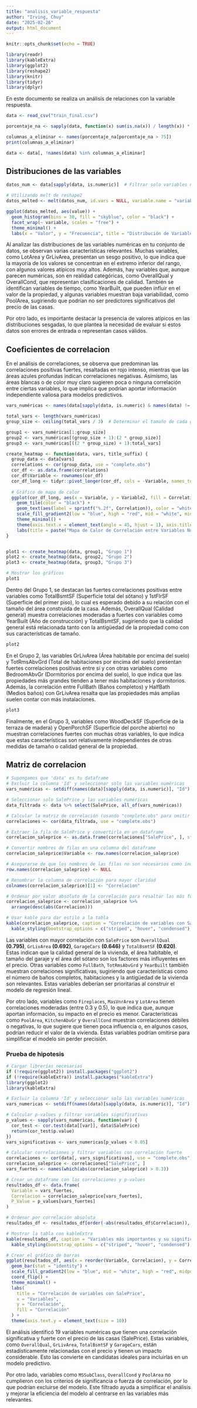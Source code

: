 ```yaml
---
title: "analisis_variable_respuesta"
author: "Irving, Chuy"
date: "2025-02-26"
output: html_document
---
```


```r
knitr::opts_chunk$set(echo = TRUE)
```

```r
library(readr)
library(kableExtra)
library(ggplot2)
library(reshape2)
library(knitr)
library(tidyr)
library(dplyr)
```

En este documento se realiza un análisis de relaciones con la variable respuesta.
```r
data <- read_csv("train_final.csv")
```

```r
porcentaje_na <- sapply(data, function(x) sum(is.na(x)) / length(x)) * 100

columnas_a_eliminar <- names(porcentaje_na[porcentaje_na > 75])
print(columnas_a_eliminar)

data <- data[, !names(data) %in% columnas_a_eliminar]
```

## Distribuciones de las variables  
```r
datos_num <- data[sapply(data, is.numeric)]  # Filtrar solo variables numéricas

# Utilizando melt de reshape2
datos_melted <- melt(datos_num, id.vars = NULL, variable.name = "variable", value.name = "value")

ggplot(datos_melted, aes(value)) + 
  geom_histogram(bins = 30, fill = "skyblue", color = "black") +
  facet_wrap(~ variable, scales = "free") +
  theme_minimal() +
  labs(x = "Valor", y = "Frecuencia", title = "Distribución de Variables Numéricas")

```
Al analizar las distribuciones de las variables numéricas en tu conjunto de datos, se observan varias características relevantes. Muchas variables, como LotArea y GrLivArea, presentan un sesgo positivo, lo que indica que la mayoría de los valores se concentran en el extremo inferior del rango, con algunos valores atípicos muy altos. Además, hay variables que, aunque parecen numéricas, son en realidad categóricas, como OverallQual y OverallCond, que representan clasificaciones de calidad. También se identifican variables de tiempo, como YearBuilt, que pueden influir en el valor de la propiedad, y algunas variables muestran baja variabilidad, como PoolArea, sugiriendo que podrían no ser predictores significativos del precio de las casas.

Por otro lado, es importante destacar la presencia de valores atípicos en las distribuciones sesgadas, lo que plantea la necesidad de evaluar si estos datos son errores de entrada o representan casos válidos.

## Coeficientes de correlacion  
En el análisis de correlaciones, se observa que predominan las correlaciones positivas fuertes, resaltadas en rojo intenso, mientras que las áreas azules profundas indican correlaciones negativas. Asimismo, las áreas blancas o de color muy claro sugieren poca o ninguna correlación entre ciertas variables, lo que implica que podrían aportar información independiente valiosa para modelos predictivos.
```r
vars_numéricas <- names(data[sapply(data, is.numeric) & names(data) != "Id"])

total_vars <- length(vars_numéricas)
group_size <- ceiling(total_vars / 3)  # Determinar el tamaño de cada grupo, redondeando hacia arriba

group1 <- vars_numéricas[1:group_size]
group2 <- vars_numéricas[(group_size + 1):(2 * group_size)]
group3 <- vars_numéricas[((2 * group_size) + 1):total_vars]

create_heatmap <- function(data, vars, title_suffix) {
  group_data <- data[vars]
  correlations <- cor(group_data, use = "complete.obs")
  cor_df <- as.data.frame(correlations)
  cor_df$Variable <- rownames(cor_df)
  cor_df_long <- tidyr::pivot_longer(cor_df, cols = -Variable, names_to = "Variable2", values_to = "Correlation")
  
  # Gráfico de mapa de calor
  ggplot(cor_df_long, aes(x = Variable, y = Variable2, fill = Correlation)) +
    geom_tile(color = "black") +
    geom_text(aes(label = sprintf("%.2f", Correlation)), color = "white", size = 3) +
    scale_fill_gradient2(low = "blue", high = "red", mid = "white", midpoint = 0, limit = c(-1, 1), name = "Correlación") +
    theme_minimal() +
    theme(axis.text.x = element_text(angle = 45, hjust = 1), axis.title.x = element_blank(), axis.title.y = element_blank()) +
    labs(title = paste("Mapa de Calor de Correlación entre Variables Numéricas", title_suffix))
}


plot1 <- create_heatmap(data, group1, "Grupo 1")
plot2 <- create_heatmap(data, group2, "Grupo 2")
plot3 <- create_heatmap(data, group3, "Grupo 3")

# Mostrar los gráficos
plot1
```
Dentro del Grupo 1, se destacan las fuertes correlaciones positivas entre variables como TotalBsmtSF (Superficie total del sótano) y 1stFlrSF (Superficie del primer piso), lo cual es esperado debido a su relación con el tamaño del área construida de la casa. Además, OverallQual (Calidad general) muestra correlaciones moderadas a fuertes con variables como YearBuilt (Año de construcción) y TotalBsmtSF, sugiriendo que la calidad general está relacionada tanto con la antigüedad de la propiedad como con sus características de tamaño.

```r
plot2
```
En el Grupo 2, las variables GrLivArea (Área habitable por encima del suelo) y TotRmsAbvGrd (Total de habitaciones por encima del suelo) presentan fuertes correlaciones positivas entre sí y con otras variables como BedroomAbvGr (Dormitorios por encima del suelo), lo que indica que las propiedades más grandes tienden a tener más habitaciones y dormitorios. Además, la correlación entre FullBath (Baños completos) y HalfBath (Medios baños) con GrLivArea resalta que las propiedades más amplias suelen contar con más instalaciones.

```r
plot3
```
Finalmente, en el Grupo 3, variables como WoodDeckSF (Superficie de la terraza de madera) y OpenPorchSF (Superficie del porche abierto) no muestran correlaciones fuertes con muchas otras variables, lo que indica que estas características son relativamente independientes de otras medidas de tamaño o calidad general de la propiedad.

## Matriz de correlacion
```r

# Supongamos que 'data' es tu dataframe
# Excluir la columna 'Id' y seleccionar solo las variables numéricas
vars_numéricas <- setdiff(names(data)[sapply(data, is.numeric)], "Id")

# Seleccionar solo SalePrice y las variables numéricas
data_filtrada <- data %>% select(SalePrice, all_of(vars_numéricas))

# Calcular la matriz de correlación (usando "complete.obs" para omitir NA)
correlaciones <- cor(data_filtrada, use = "complete.obs")

# Extraer la fila de SalePrice y convertirla en un dataframe
correlacion_saleprice <- as.data.frame(correlaciones["SalePrice", ], stringsAsFactors = FALSE)

# Convertir nombres de filas en una columna del dataframe
correlacion_saleprice$Variable <- row.names(correlacion_saleprice)

# Asegurarse de que los nombres de las filas no son necesarios como índice
row.names(correlacion_saleprice) <- NULL

# Renombrar la columna de correlación para mayor claridad
colnames(correlacion_saleprice)[1] <- "Correlacion"

# Ordenar por valor absoluto de la correlación para resaltar las más fuertes
correlacion_saleprice <- correlacion_saleprice %>%
  arrange(desc(abs(Correlacion)))

# Usar kable para dar estilo a la tabla
kable(correlacion_saleprice, caption = "Correlación de variables con SalePrice", align = "c") %>%
  kable_styling(bootstrap_options = c("striped", "hover", "condensed"), full_width = FALSE)

```
Las variables con mayor correlación con `SalePrice` son `OverallQual` **(0.795)**, ``GrLivArea`` **(0.692)**, `GarageCars` **(0.646)** y `TotalBsmtSF` **(0.620)**. Estas indican que la calidad general de la vivienda, el área habitable, el tamaño del garaje y el área del sótano son los factores más influyentes en el precio. Otras variables como `FullBath`, `TotRmsAbvGrd` y `YearBuilt` también muestran correlaciones significativas, sugiriendo que características como el número de baños completos, habitaciones y la antigüedad de la vivienda son relevantes. Estas variables deberían ser prioritarias al construir el modelo de regresión lineal.

Por otro lado, variables como `Fireplaces`, `MasVnrArea` y `LotArea` tienen correlaciones moderadas (entre 0.3 y 0.5), lo que indica que, aunque aportan información, su impacto en el precio es menor. Características como `PoolArea`, `KitchenAbvGr` y `OverallCond` muestran correlaciones débiles o negativas, lo que sugiere que tienen poca influencia o, en algunos casos, podrían reducir el valor de la vivienda. Estas variables podrían omitirse para simplificar el modelo sin perder precisión.



### Prueba de hipotesis  
```r
# Cargar librerías necesarias
if (!require(ggplot2)) install.packages("ggplot2")
if (!require(kableExtra)) install.packages("kableExtra")
library(ggplot2)
library(kableExtra)

# Excluir la columna 'Id' y seleccionar solo las variables numéricas
vars_numericas <- setdiff(names(data)[sapply(data, is.numeric)], "Id")

# Calcular p-values y filtrar variables significativas
p_values <- sapply(vars_numericas, function(var) {
  cor_test <- cor.test(data[[var]], data$SalePrice)
  return(cor_test$p.value)
})
vars_significativas <- vars_numericas[p_values < 0.05]

# Calcular correlaciones y filtrar variables con correlación fuerte
correlaciones <- cor(data[, vars_significativas], use = "complete.obs")
correlacion_saleprice <- correlaciones["SalePrice", ]
vars_fuertes <- names(which(abs(correlacion_saleprice) > 0.3))

# Crear un dataframe con las correlaciones y p-values
resultados_df <- data.frame(
  Variable = vars_fuertes,
  Correlacion = correlacion_saleprice[vars_fuertes],
  P_Value = p_values[vars_fuertes]
)

# Ordenar por correlación absoluta
resultados_df <- resultados_df[order(-abs(resultados_df$Correlacion)), ]

# Mostrar la tabla con kableExtra
kable(resultados_df, caption = "Variables más importantes y su significancia", align = "c") %>%
  kable_styling(bootstrap_options = c("striped", "hover", "condensed"), full_width = FALSE)

# Crear el gráfico de barras
ggplot(resultados_df, aes(x = reorder(Variable, Correlacion), y = Correlacion, fill = Correlacion)) +
  geom_bar(stat = "identity") +
  scale_fill_gradient2(low = "blue", mid = "white", high = "red", midpoint = 0) +
  coord_flip() +
  theme_minimal() +
  labs(
    title = "Correlación de variables con SalePrice",
    x = "Variables",
    y = "Correlación",
    fill = "Correlación"
  ) +
  theme(axis.text.y = element_text(size = 10))
```

El análisis identificó 19 variables numéricas que tienen una correlación significativa y fuerte con el precio de las casas (SalePrice). Estas variables, como `OverallQual`, `GrLivArea`, `TotalBsmtSF` y `GarageCars`, están estadísticamente relacionadas con el precio y tienen un impacto considerable. Esto las convierte en candidatas ideales para incluirlas en un modelo predictivo.

Por otro lado, variables como `MSSubClass`, `OverallCond` y `PoolArea` no cumplieron con los criterios de significancia o fuerza de correlación, por lo que podrían excluirse del modelo. Este filtrado ayuda a simplificar el análisis y mejorar la eficiencia del modelo al centrarse en las variables más relevantes.


